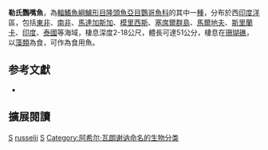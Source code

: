 {{Speciesbox 
| taxon = Scarus russelii
| status= LC
| status_system = iucn3.1
| authority = [[Achille_Valenciennes|Valenciennes]], 1840
| synonyms = *''Scarus russelli''<br /><small>Valenciennes, 1840</small>
*''Xanothon fowleri''<br /><small>Smith, 1956</small>
}}

'''勒氏鸚嘴魚'''，為[[輻鰭魚綱|輻鰭魚綱]][[鱸形目|鱸形目]][[隆頭魚亞目|隆頭魚亞目]][[鸚哥魚科|鸚哥魚科]]的其中一[[種|種]]，分布於西[[印度洋|印度洋]]區，包括[[東非|東非]]、[[南非|南非]]、[[馬達加斯加|馬達加斯加]]、[[模里西斯|模里西斯]]、[[塞席爾群島|塞席爾群島]]、[[馬爾地夫|馬爾地夫]]、[[斯里蘭卡|斯里蘭卡]]、[[印度|印度]]、[[泰國|泰國]]等海域，棲息深度2-18公尺，體長可達51公分，棲息在[[珊瑚礁|珊瑚礁]]，以[[藻類|藻類]]為食，可作為食用魚。

== 参考文獻 ==
*{{FishBase_species|genus=Scarus|species=russelii|year=2012|month=7}}

== 擴展閱讀 == 
{{refbegin}}
{{wikispecies-inline|Scarus russelii|勒氏鸚嘴魚}}
{{refend}}
{{Taxonbar|from=Q2002433}}

[[Category:食用魚|S]]
[[Category:鸚嘴魚屬|russelii]]
[[Category:1840年描述的魚類|S]]
[[Category:阿希尔·瓦朗谢讷命名的生物分类|Category:阿希尔·瓦朗谢讷命名的生物分类]]


{{鱸形目小作品}}